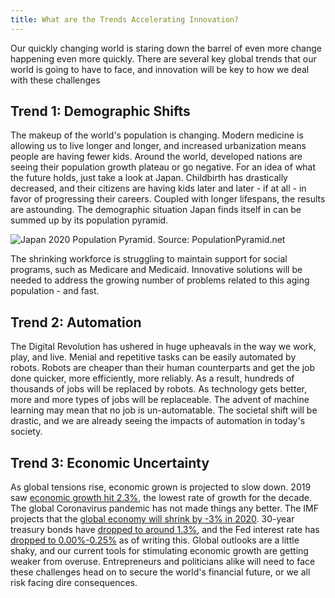 ```yaml
---
title: What are the Trends Accelerating Innovation?
---
```


Our quickly changing world is staring down the barrel of even more change
happening even more quickly. There are several key global trends that our
world is going to have to face, and innovation will be key to how we deal
with these challenges

## Trend 1: Demographic Shifts

The makeup of the world's population is changing. Modern medicine is allowing
us to live longer and longer, and increased urbanization means people are having
fewer kids. Around the world, developed nations are seeing their population
growth plateau or go negative. For an idea of what the future holds, just
take a look at Japan. Childbirth has drastically decreased, and their citizens are
having kids later and later - if at all - in favor of progressing their careers.
Coupled with longer lifespans, the results are astounding. The demographic
situation Japan finds itself in can be summed up by its population pyramid.

![Japan 2020 Population Pyramid. Source: PopulationPyramid.net](../assets/japan-pop-pyramid.png)

The shrinking workforce is struggling to maintain support for social programs,
such as Medicare and Medicaid. Innovative solutions will be needed to address
the growing number of problems related to this aging population - and fast.

## Trend 2: Automation

The Digital Revolution has ushered in huge upheavals in the way we work, play, and live.  Menial and repetitive tasks can be easily automated by robots. Robots are cheaper than their human counterparts and get the job done quicker, more efficiently, more reliably. As a result, hundreds of thousands of jobs will be replaced by robots. As technology gets better, more and more types of jobs will be replaceable. The advent of machine learning may mean that no job is un-automatable. The societal shift will be drastic, and we are already seeing the impacts of automation in today's society.

## Trend 3: Economic Uncertainty

As global tensions rise, economic grown is projected to slow down. 2019 saw 
[economic growth hit 2.3%](https://apnews.com/43db310d5fce2a745bdc974815b15a2e),
the lowest rate of growth for the decade. The global Coronavirus pandemic has
not made things any better. The IMF projects that the
[global economy will shrink by -3% in 2020](https://www.imf.org/en/Publications/WEO).
30-year treasury bonds have [dropped to around 1.3%](https://www.treasury.gov/resource-center/data-chart-center/interest-rates/pages/textview.aspx?data=yield), and the Fed interest rate has 
[dropped to 0.00%-0.25%](https://www.bankrate.com/rates/interest-rates/federal-funds-rate.aspx)
as of writing this. Global outlooks are a little shaky, and our current tools
for stimulating economic growth are getting weaker from overuse. Entrepreneurs and
politicians alike will need to face these challenges head on to secure
the world's financial future, or we all risk facing dire consequences. 